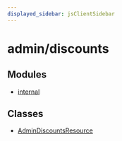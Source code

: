 ```yaml
---
displayed_sidebar: jsClientSidebar
---
```



# admin/discounts

## Modules

- [internal](../admin_discounts/modules/admin_discounts.internal.mdx)

## Classes

- [AdminDiscountsResource](../admin_discounts/classes/admin_discounts.AdminDiscountsResource.mdx)
